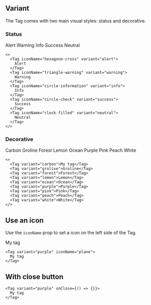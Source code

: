 
## Variant

The Tag comes with two main visual styles: status and decorative.

### Status

<Preview>
  <Tag iconName="hexagone-cross" variant="alert">
    Alert
  </Tag>
  <Tag iconName="triangle-warning" variant="warning">
    Warning
  </Tag>
  <Tag iconName="circle-information" variant="info">
    Info
  </Tag>
  <Tag iconName="circle-check" variant="success">
    Success
  </Tag>
  <Tag iconName="clock-filled" variant="neutral">
    Neutral
  </Tag>
</Preview>

```tsx sandbox
<>
  <Tag iconName="hexagone-cross" variant="alert">
    Alert
  </Tag>
  <Tag iconName="triangle-warning" variant="warning">
    Warning
  </Tag>
  <Tag iconName="circle-information" variant="info">
    Info
  </Tag>
  <Tag iconName="circle-check" variant="success">
    Success
  </Tag>
  <Tag iconName="clock-filled" variant="neutral">
    Neutral
  </Tag>
</>
```

### Decorative

<Preview>
  <Tag variant="carbon">Carbon</Tag>
  <Tag variant="grolive">Groline</Tag>
  <Tag variant="forest">Forest</Tag>
  <Tag variant="lemon">Lemon</Tag>
  <Tag variant="ocean">Ocean</Tag>
  <Tag variant="purple">Purple</Tag>
  <Tag variant="pink">Pink</Tag>
  <Tag variant="peach">Peach</Tag>
  <Tag variant="white">White</Tag>
</Preview>

```tsx sandbox
<>
  <Tag variant="carbon">My tag</Tag>
  <Tag variant="grolive">Groline</Tag>
  <Tag variant="forest">Forest</Tag>
  <Tag variant="lemon">Lemon</Tag>
  <Tag variant="ocean">Ocean</Tag>
  <Tag variant="purple">Purple</Tag>
  <Tag variant="pink">Pink</Tag>
  <Tag variant="peach">Peach</Tag>
  <Tag variant="white">White</Tag>
</>
```

## Use an icon

Use the `iconName` prop to set a icon on the left side of the Tag.

<Preview>
  <Tag variant="purple" iconName="plane">
    My tag
  </Tag>
</Preview>

```tsx sandbox
<Tag variant="purple" iconName="plane">
  My tag
</Tag>
```

## With close button

<Preview>
  <Demo />
</Preview>

```tsx sandbox
<Tag variant="purple" onClose={() => {}}>
  My tag
</Tag>
```
